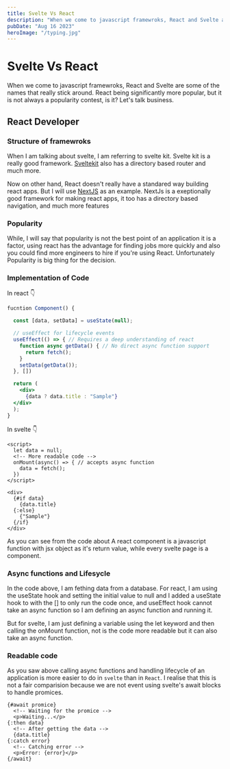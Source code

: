 ```yaml
---
title: Svelte Vs React
description: "When we come to javascript framewroks, React and Svelte are some of the names that really stick around. React being significantly more popular, but it is not always a popularity contest, is it? Let’s talk business."
pubDate: "Aug 16 2023"
heroImage: "/typing.jpg"
---
```


# Svelte Vs React

When we come to javascript framewroks, React and Svelte are some of the names that really stick around. React being significantly more popular, but it is not always a popularity contest, is it? Let's talk business.

## React Developer

### Structure of framewroks

When I am talking about svelte, I am referring to svelte kit. Svelte kit is a really good framework. [Sveltekit](https://kit.svelte-kit.com) also has a directory based router and much more.

Now on other hand, React doesn't really have a standared way building react apps. But I will use [NextJS](https://nextjs.dev) as an example. NextJs is a exeptionally good framework for making react apps, it too has a directory based navigation, and much more features

### Popularity

While, I will say that popularity is not the best point of an application it is a factor, using react has the advantage for finding jobs more quickly and also you could find more engineers to hire if you're using React. Unfortunately Popularity is big thing for the decision.

### Implementation of Code

In react 👇

```jsx
fucntion Component() {

  const [data, setData] = useState(null);

  // useEffect for lifecycle events
  useEffect(() => { // Requires a deep understanding of react
    function async getData() { // No direct async function support
      return fetch();
    }
    setData(getData());
  }, [])

  return (
    <div>
      {data ? data.title : "Sample"}
  </div>
  );
}

```

In svelte 👇

```svelte
<script>
  let data = null;
  <!-- More readable code -->
  onMount(async() => { // accepts async function
    data = fetch();
  })
</script>

<div>
  {#if data}
    {data.title}
  {:else}
    {"Sample"}
  {/if}
</div>
```

As you can see from the code about A react component is a javascript function with jsx object as it's return value, while every svelte page is a component.

### Async functions and Lifesycle

In the code above, I am fething data from a database. For react, I am using the useState hook and setting the initial value to null and I added a useState hook to with the [] to only run the code once, and useEffect hook cannot take an async function so I am defining an async function and running it.

But for svelte, I am just defining a variable using the let keyword and then calling the onMount function, not is the code more readable but it can also take an async function.

### Readable code

As you saw above calling async functions and handling lifecycle of an application is more easier to do in `svelte` than in `React`. I realise that this is not a fair comparision because we are not event using svelte's await blocks to handle promices.

```svelte
{#await promice}
  <!-- Waiting for the promice -->
  <p>Waiting...</p>
{:then data}
  <!-- After getting the data -->
  {data.title}
{:catch error}
  <!-- Catching error -->
  <p>Error: {error}</p>
{/await}
```
